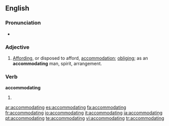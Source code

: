 ==English==
===Pronunciation===
*{{IPA|/əˌkɒməˈdeɪtɪŋ/}}
===Adjective===
{{en-adj}}
# [[affording|Affording]], or disposed to afford, [[accommodation]]; [[obliging]]; as an '''accommodating''' man, spirit, arrangement.

===Verb===
'''accommodating'''

# {{present participle of|[[accommodate]]}}

[[ar:accommodating]]
[[es:accommodating]]
[[fa:accommodating]]
[[fr:accommodating]]
[[io:accommodating]]
[[it:accommodating]]
[[ja:accommodating]]
[[pt:accommodating]]
[[te:accommodating]]
[[vi:accommodating]]
[[tr:accommodating]]